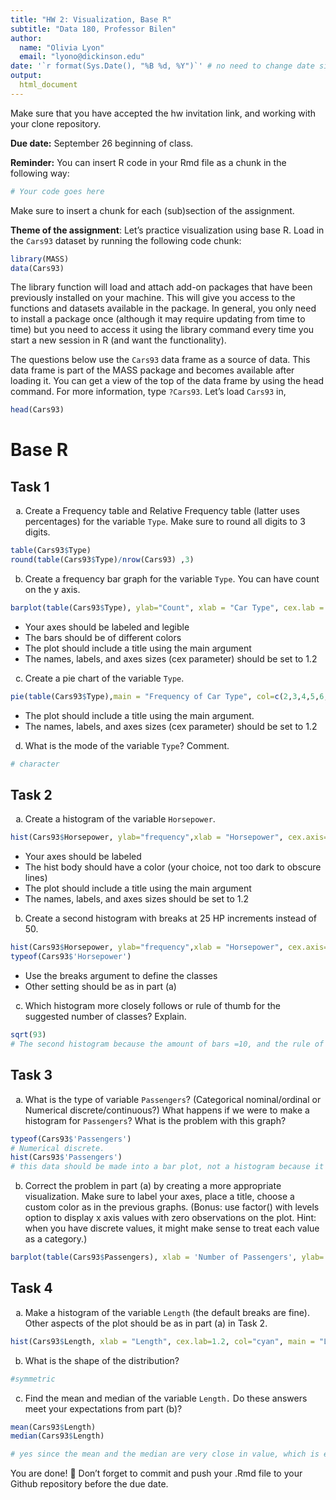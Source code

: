 ```yaml
---
title: "HW 2: Visualization, Base R"
subtitle: "Data 180, Professor Bilen"
author: 
  name: "Olivia Lyon"
  email: "lyono@dickinson.edu"
date: '`r format(Sys.Date(), "%B %d, %Y")`' # no need to change date since this line grabs today's date
output: 
  html_document
---
```


Make sure that you have accepted the hw invitation link, and working with your clone repository.

**Due date:** September 26 beginning of class.

**Reminder:** You can insert R code in your Rmd file as a chunk in the following way:
```r
# Your code goes here
```
Make sure to insert a chunk for each (sub)section of the assignment.

**Theme of the assignment**: Let's practice visualization using base R. Load in the `Cars93` dataset by running the following code chunk:

```r
library(MASS)
data(Cars93)
```

The library function will load and attach add-on packages that have been previously installed on your machine. This will give you access to the functions and datasets available in the package. In general, you only need to install a package once (although it may require updating from time to time) but you need to access it using the library command every time you start a new session in R (and want the functionality). 

The questions below use the `Cars93` data frame as a source of data. This data frame is part of the MASS package and becomes available after loading it. You can get a view of the top of the data frame by using the head command. For more information, type `?Cars93`. Let's load `Cars93` in,
```r
head(Cars93)
```

# Base R
## Task 1
a) Create a Frequency table and Relative Frequency table (latter uses percentages) for the variable `Type`. Make sure to round all digits to 3 digits.
```r
table(Cars93$Type)
round(table(Cars93$Type)/nrow(Cars93) ,3)
```
b) Create a frequency bar graph for the variable `Type`. You can have count on the y axis.
```r
barplot(table(Cars93$Type), ylab="Count", xlab = "Car Type", cex.lab = 1.2, cex.names = 1.2, main = "Frequency of Car Type", col=c(2,3,4,5,6,7))
```

*	Your axes should be labeled and legible
*	The bars should be of different colors
*	The plot should include a title using the main argument
*	The names, labels, and axes sizes (cex parameter) should be set to 1.2

c) Create a pie chart of the variable `Type`.
```r
pie(table(Cars93$Type),main = "Frequency of Car Type", col=c(2,3,4,5,6,7), cex.lab=1.2)
```

* The plot should include a title using the main argument.
*	The names, labels, and axes sizes (cex parameter) should be set to 1.2

d) What is the mode of the variable `Type`? Comment.
```r
# character
```

## Task 2 
a) Create a histogram of the variable `Horsepower`.
```r
hist(Cars93$Horsepower, ylab="frequency",xlab = "Horsepower", cex.axis=1.2, cex.lab =1.2, main = "Horsepower in Cars", col="red")
```

*	Your axes should be labeled
*	The hist body should have a color (your choice, not too dark to obscure lines) 
*	The plot should include a title using the main argument
*	The names, labels, and axes sizes should be set to 1.2

b) Create a second histogram with breaks at 25 HP increments instead of 50.
```r
hist(Cars93$Horsepower, ylab="frequency",xlab = "Horsepower", cex.axis=1.2, cex.lab =1.2, main = "Horsepower in Cars", col="red",breaks=seq(50,300,25) )
typeof(Cars93$'Horsepower')
```

* Use the breaks argument to define the classes
* Other setting should be as in part (a)

c) Which histogram more closely follows or rule of thumb for the suggested number of classes? Explain.
```r
sqrt(93)
# The second histogram because the amount of bars =10, and the rule of thumb for the number of bars is sqrt(n), in this case it is sqrt(93), which =9.6.
```


## Task 3 
a) What is the type of variable `Passengers`? (Categorical nominal/ordinal or Numerical discrete/continuous?) What happens if we were to make a histogram for `Passengers`? What is the problem with this graph?
```r
typeof(Cars93$'Passengers')
# Numerical discrete. 
hist(Cars93$'Passengers')
# this data should be made into a bar plot, not a histogram because it is discrete. 
```

b) Correct the problem in part (a) by creating a more appropriate visualization. Make sure to label your axes, place a title, choose a custom color as in the previous graphs. (Bonus: use factor() with levels option to display x axis values with zero observations on the plot. Hint: when you have discrete values, it might make sense to treat each value as a category.)
```r
barplot(table(Cars93$Passengers), xlab = 'Number of Passengers', ylab= 'Frequency', main = 'Number of Passengers in Cars93', col="pink")

```

## Task 4 
a) Make a histogram of the variable `Length` (the default breaks are fine). Other aspects of the plot should be as in part (a) in Task 2.
```r
hist(Cars93$Length, xlab = "Length", cex.lab=1.2, col="cyan", main = "Length of Cars93")
```

b) What is the shape of the distribution?
```r
#symmetric
```

c) Find the mean and median of the variable `Length.` Do these answers meet your expectations from part (b)?
```r
mean(Cars93$Length)
median(Cars93$Length)

# yes since the mean and the median are very close in value, which is expected from a symmetrically distributed set of data
```

You are done! 🏁 Don't forget to commit and push your .Rmd file to your Github repository before the due date.


